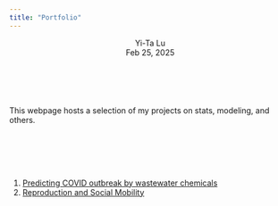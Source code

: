 ```yaml
---
title: "Portfolio"
---
```



```{=html}

    <body id="top">
        <header>
            <p class="author">
                Yi-Ta Lu <br/>
                Feb 25, 2025
            </p>
        </header>
    </body>


<div class="abstract">
    <br>
    <p>
      This webpage hosts a selection of my projects on stats, modeling, and others.
    </p>
</div>


<br>
<br>
<br>
<br>



<div>
  <ol>
    <li><a href="https://github.com/yitalu/wastewater_based_epidemiology">Predicting COVID outbreak by wastewater chemicals</a></li>
    <li><a href="https://github.com/yitalu/reproduction_social_mobility">Reproduction and Social Mobility</a></li>
  </ol>
</div>

```

